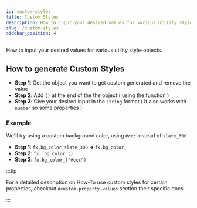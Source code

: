 ```yaml
---
id: custom-styles
title: Custom Styles
description: How to input your desired values for various utility style-objects.
slug: /custom-styles
sidebar_position: 4
---
```


How to input your desired values for various utility style-objects.

## How to generate Custom Styles

- **Step 1**: Get the object you want to get custom generated and remove the value
- **Step 2**: Add `()` at the end of the the object ( using the function )
- **Step 3**: Give your desired input in the `string` format ( It also works with `number` so some properties )

### Example

We'll try using a custom background color, using `#ccc` instead of `slate_300`

- **Step 1**: `fx.bg_color_slate_300` ➜ `fx.bg_color_`
- **Step 2**: `fx. bg_color_()`
- **Step 3**: `fx.bg_color_("#ccc")`

:::tip

For a detailed description on How-To use custom styles for certain properties, checkout `#custom-property-values` section their specific docs

:::

